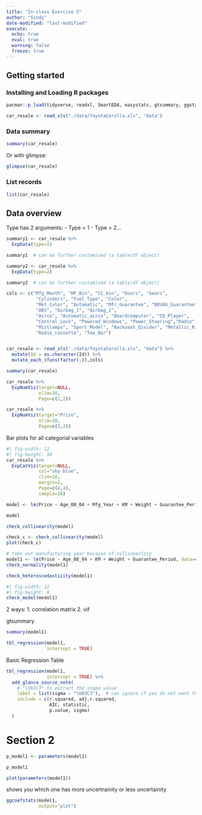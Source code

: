 ```yaml
---
title: "In-class Exercise 5"
author: "Sindy"
date-modified: "last-modified"
execute:
  echo: true
  eval: true
  warning: false
  freeze: true
---
```


## Getting started

### Installing and Loading R packages

```r
pacman::p_load(tidyverse, readxl, SmartEDA, easystats, gtsummary, ggstatsplot)
```

```r
car_resale <- read_xls("./data/ToyotaCorolla.xls", "data")
```

### Data summary

```r
summary(car_resale)
```
Or with glimpse:

```r
glimpse(car_resale)
```


### List records
```r
list(car_resale)
```



## Data overview

Type has 2 arguments:
- Type = 1
- Type = 2...

```r
summary1 <- car_resale %>%
  ExpData(type=1)

summary1  # can be further customised (a table/df object)
```
```r
summary2 <- car_resale %>%
  ExpData(type=2)

summary2  # can be further customised (a table/df object)
```

```r
cols <- c("Mfg_Month", "HP_Bin", "CC_bin", "Doors", "Gears",
           "Cylinders", "Fuel_Type", "Color",
           "Met_Color", "Automatic", "Mfr_Guarantee", "BOVAG_Guarantee",
           "ABS", "Airbag_1", "Airbag_2", 
           "Airco", "Automatic_airco", "Boardcomputer", "CD_Player",
           "Central_Lock", "Powered_Windows", "Power_Steering","Radio",
           "Mistlamps", "Sport_Model", "Backseat_Divider", "Metallic_Rim",
           "Radio_cassette", "Tow_Bar")


car_resale <- read_xls("./data/ToyotaCorolla.xls", "data") %>%
  mutate(Id = as.character(Id)) %>%
  mutate_each_(funs(factor(.)),cols)
```
```r
summary(car_resale)
```


```r
car_resale %>%
  ExpNumViz(target=NULL,
            nlim=10,
            Page=c(2,2))
```

```r
car_resale %>%
  ExpNumViz(target="Price",
            nlim=10,
            Page=c(2,2))
```

Bar plots for all categorial variables
```r
#| fig-width: 12
#| fig-height: 10
car_resale %>%
  ExpCatViz(target=NULL,
            col="sky blue",
            clim=10,
            margin=2,
            Page=c(4,4),
            sample=16)
```

```r
model <- lm(Price ~ Age_08_04 + Mfg_Year + KM + Weight + Guarantee_Period, data=car_resale)

model
```

```r
check_collinearity(model)
```

```r
check_c <- check_collinearity(model)
plot(check_c)
```

```r
# take out manufacturing year because of collinearlity 
model1 <- lm(Price ~ Age_08_04 + KM + Weight + Guarantee_Period, data=car_resale)
check_normality(model1)
```

```r
check_heteroscedasticity(model1)
```

```r
#| fig-width: 12
#| fig-height: 8
check_model(model1)
```



2 ways:
1. correlation matrix
2. vif

gtsummary
```r
summary(model1)
```


```r
tbl_regression(model1, 
               intercept = TRUE)
```

Basic Regression Table
```r
tbl_regression(model1, 
               intercept = TRUE) %>%
  add_glance_source_note(
    # "\U03C3" to extract the sigma value
    label = list(sigma ~ "\U03C3"),  # can ignore if you do not want the sigma
    include = c(r.squared, adj.r.squared,
                AIC, statistic,
                p.value, sigma)
  )
```
# Section 2

```r
p_model1 <- parameters(model1)

p_model1
```

```r
plot(parameters(model1))
```
shows you which one has more uncertrainity or less uncertainity

```r
ggcoefstats(model1,
            output="plot")
```






